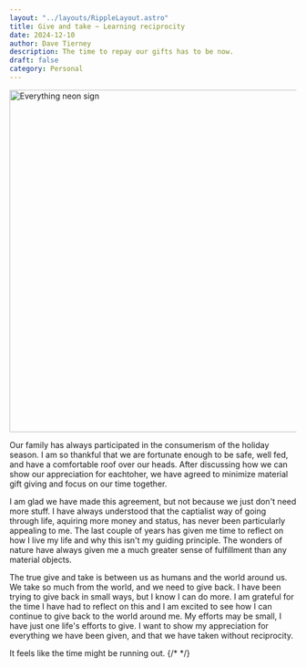 ```yaml
---
layout: "../layouts/RippleLayout.astro"
title: Give and take ~ Learning reciprocity
date: 2024-12-10
author: Dave Tierney
description: The time to repay our gifts has to be now.
draft: false
category: Personal
---
```



<Image src={everything} alt="Everything neon sign" height="600" width="1200" />

Our family has always participated in the consumerism of the holiday season. I am so thankful that we are fortunate enough to be safe, well fed, and have a comfortable roof over our heads. After discussing how we can show our appreciation for eachtoher, we have agreed to minimize material gift giving and focus on our time together.

I am glad we have made this agreement, but not because we just don't need more stuff. I have always understood that the captialist way of going through life, aquiring more money and status, has never been particularly appealing to me. The last couple of years has given me time to reflect on how I live my life and why this isn't my guiding principle. The wonders of nature have always given me a much greater sense of fulfillment than any material objects.

The true give and take is between us as humans and the world around us. We take so much from the world, and we need to give back. I have been trying to give back in small ways, but I know I can do more. I am grateful for the time I have had to reflect on this and I am excited to see how I can continue to give back to the world around me. My efforts may be small, I have just one life's efforts to give. I want to show my appreciation for everything we have been given, and that we have taken without reciprocity.

It feels like the time might be running out.
{/* <a href="" target="_blank" rel="noopener" className="whitespace-nowrap underline decoration-neon transition hover:text-neon"></a> */}
